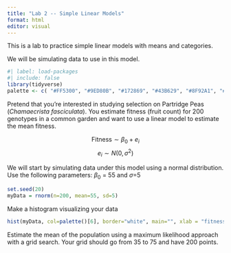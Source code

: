 ```yaml
---
title: "Lab 2 -- Simple Linear Models"
format: html
editor: visual
---
```


This is a lab to practice simple linear models with means and categories.

We will be simulating data to use in this model.


```r
#| label: load-packages
#| include: false
library(tidyverse)
palette <- c( "#FF5300", "#9ED80B", "#172869", "#43B629", "#8F92A1", "#1BB6AF")
```


Pretend that you're interested in studying selection on Partridge Peas (*Chamaecrista fasciculata*). You estimate fitness (fruit count) for 200 genotypes in a common garden and want to use a linear model to estimate the mean fitness.
 
$$ \text{Fitness} \sim \beta_0 + e_i$$
$$e_i \sim N(0, \sigma^2)$$
 
 
We will start by simulating data under this model using a normal distribution. Use the following parameters:
$\beta_0$ = 55 and $\sigma$=5

```r
set.seed(20)
myData = rnorm(n=200, mean=55, sd=5)

```
 
Make a histogram visualizing your data

```r
hist(myData, col=palette()[6], border="white", main="", xlab = "fitness")
```
 
 
Estimate the mean of the population using a maximum likelihood approach with a grid search. Your grid should go from 35 to 75 and have 200 points.

```r


```
 